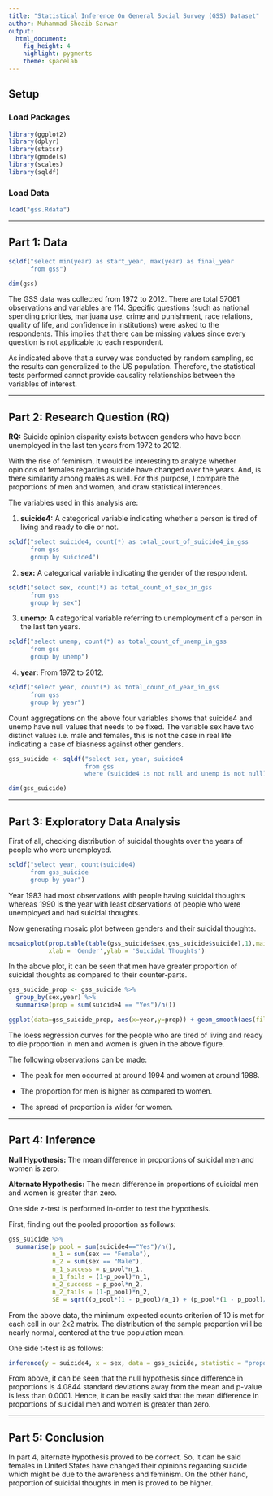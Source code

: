 ---
title: "Statistical Inference On General Social Survey (GSS) Dataset"
author: Muhammad Shoaib Sarwar
output: 
  html_document: 
    fig_height: 4
    highlight: pygments
    theme: spacelab
---

## Setup

### Load Packages

```{r load-packages, message = FALSE}
library(ggplot2)
library(dplyr)
library(statsr)
library(gmodels)
library(scales)
library(sqldf)
```

### Load Data


```{r load-data}
load("gss.Rdata")
```



* * *

## Part 1: Data

```{r}
sqldf("select min(year) as start_year, max(year) as final_year
      from gss")
```

```{r}
dim(gss)
```


The GSS data was collected from 1972 to 2012. There are total 57061 observations and variables are 114. Specific questions (such as national spending priorities, marijuana use, crime and punishment, race relations, quality of life, and confidence in institutions) were asked to the respondents. This implies that there can be missing values since every question is not applicable to each respondent.

As indicated above that a survey was conducted by random sampling, so the results can generalized to the US population. Therefore, the statistical tests performed cannot provide causality relationships between the variables of interest.


* * *

## Part 2: Research Question (RQ)

**RQ:** Suicide opinion disparity exists between genders who have been unemployed in the last ten years from 1972 to 2012.

With the rise of feminism, it would be interesting to analyze whether opinions of females regarding suicide have changed over the years. And, is there similarity among males as well. For this purpose, I compare the proportions of men and women, and draw statistical inferences.

The variables used in this analysis are:

1.  **suicide4:** A categorical variable indicating whether a person is tired of living and ready to die or not.
```{r}
sqldf("select suicide4, count(*) as total_count_of_suicide4_in_gss
      from gss
      group by suicide4")
```

2.  **sex:** A categorical variable indicating the gender of the respondent.
```{r}
sqldf("select sex, count(*) as total_count_of_sex_in_gss
      from gss
      group by sex")
```

3.  **unemp:** A categorical variable referring to unemployment of a person in the last ten years.
```{r}
sqldf("select unemp, count(*) as total_count_of_unemp_in_gss
      from gss
      group by unemp")
```

4.  **year:** From 1972 to 2012.
```{r}
sqldf("select year, count(*) as total_count_of_year_in_gss
      from gss
      group by year")
```

Count aggregations on the above four variables shows that suicide4 and unemp have null values that needs to be fixed. The variable sex have two distinct values i.e. male and females, this is not the case in real life indicating a case of biasness against other genders.

```{r}
gss_suicide <- sqldf("select sex, year, suicide4
                     from gss
                     where (suicide4 is not null and unemp is not null) and unemp = 'Yes'")

dim(gss_suicide)
```


* * *

## Part 3: Exploratory Data Analysis

First of all, checking distribution of suicidal thoughts over the years of people who were unemployed.

```{r}
sqldf("select year, count(suicide4)
      from gss_suicide
      group by year")
```

Year 1983 had most observations with people having suicidal thoughts whereas 1990 is the year with least observations of people who were unemployed and had suicidal thoughts.

Now generating mosaic plot between genders and their suicidal thoughts.

```{r}
mosaicplot(prop.table(table(gss_suicide$sex,gss_suicide$suicide),1),main = 'Gender versus Suicide',
           xlab = 'Gender',ylab = 'Suicidal Thoughts')
```

In the above plot, it can be seen that men have greater proportion of suicidal thoughts as compared to their counter-parts.

```{r}
gss_suicide_prop <- gss_suicide %>%
  group_by(sex,year) %>%
  summarise(prop = sum(suicide4 == "Yes")/n())

ggplot(data=gss_suicide_prop, aes(x=year,y=prop)) + geom_smooth(aes(fill=sex))
```

The loess regression curves for the people who are tired of living and ready to die proportion in men and women is given in the above figure.

The following observations can be made:

*  The peak for men occurred at around 1994 and women at around 1988.

*  The proportion for men is higher as compared to women.

*  The spread of proportion is wider for women.



* * *

## Part 4: Inference

**Null Hypothesis:** The mean difference in proportions of suicidal men and women is zero.

**Alternate Hypothesis:** The mean difference in proportions of suicidal men and women is greater than zero.

One side z-test is performed in-order to test the hypothesis.

First, finding out the pooled proportion as follows:

```{r}
gss_suicide %>%
  summarise(p_pool = sum(suicide4=="Yes")/n(),
            n_1 = sum(sex == "Female"),
            n_2 = sum(sex == "Male"),
            n_1_success = p_pool*n_1,
            n_1_fails = (1-p_pool)*n_1,
            n_2_success = p_pool*n_2,
            n_2_fails = (1-p_pool)*n_2,
            SE = sqrt((p_pool*(1 - p_pool)/n_1) + (p_pool*(1 - p_pool)/n_2)))
```

From the above data, the minimum expected counts criterion of 10 is met for each cell in our 2x2 matrix. The distribution of the sample proportion will be nearly normal, centered at the true population mean.

One side t-test is as follows:

```{r}
inference(y = suicide4, x = sex, data = gss_suicide, statistic = "proportion", type = "ht", null = 0, success="Yes", alternative ="greater", method = "theoretical")

```

From above, it can be seen that the null hypothesis since difference in proportions is 4.0844 standard deviations away from the mean and p-value is less than 0.0001. Hence, it can be easily said that the mean difference in proportions of suicidal men and women is greater than zero.



* * *

## Part 5: Conclusion

In part 4, alternate hypothesis proved to be correct. So, it can be said females in United States have changed their opinions regarding suicide which might be due to the awareness and feminism. On the other hand, proportion of suicidal thoughts in men is proved to be higher.